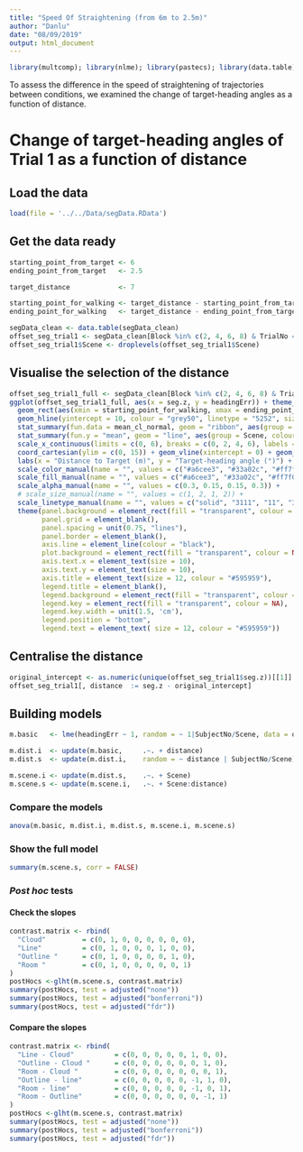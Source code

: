 ```yaml
---
title: "Speed Of Straightening (from 6m to 2.5m)"
author: "Danlu"
date: "08/09/2019"
output: html_document
---
```


```r
library(multcomp); library(nlme); library(pastecs); library(data.table); library(ggplot2)
```

To assess the difference in the speed of straightening of trajectories between conditions, we examined the change of target-heading angles as a function of distance.

# Change of target-heading angles of Trial 1 as a function of distance 
## Load the data
```r
load(file = '../../Data/segData.RData')
```

## Get the data ready
```r
starting_point_from_target <- 6
ending_point_from_target   <- 2.5

target_distance            <- 7

starting_point_for_walking <- target_distance - starting_point_from_target
ending_point_for_walking   <- target_distance - ending_point_from_target

segData_clean <- data.table(segData_clean)
offset_seg_trial1 <- segData_clean[Block %in% c(2, 4, 6, 8) & TrialNo == 1 & seg.z >= starting_point_for_walking & seg.z <= ending_point_for_walking]
offset_seg_trial1$Scene <- droplevels(offset_seg_trial1$Scene)
```

## Visualise the selection of the distance
```r
offset_seg_trial1_full <- segData_clean[Block %in% c(2, 4, 6, 8) & TrialNo == 1]
ggplot(offset_seg_trial1_full, aes(x = seg.z, y = headingErr)) + theme_bw() +
  geom_rect(aes(xmin = starting_point_for_walking, xmax = ending_point_for_walking, ymin = 0, ymax = Inf), fill = "grey90") +
  geom_hline(yintercept = 10, colour = "grey50", linetype = "5252", size = 1, show.legend = FALSE) + 
  stat_summary(fun.data = mean_cl_normal, geom = "ribbon", aes(group = Scene, fill = Scene, alpha = Scene), show.legend = FALSE) + 
  stat_summary(fun.y = "mean", geom = "line", aes(group = Scene, colour = Scene, linetype = Scene), size = 1) +
  scale_x_continuous(limits = c(0, 6), breaks = c(0, 2, 4, 6), labels = c(7, 5, 3, 1)) +
  coord_cartesian(ylim = c(0, 15)) + geom_vline(xintercept = 0) + geom_hline(yintercept = 0) +
  labs(x = "Distance to Target (m)", y = "Target-heading angle (°)") +
  scale_color_manual(name = "", values = c("#a6cee3", "#33a02c", "#ff7f00", "#6a3d9a")) + #red: "#d7191c", orange: "#fdae61", light blue: "#abd9e9", blue: "#2c7bb6"
  scale_fill_manual(name = "", values = c("#a6cee3", "#33a02c", "#ff7f00", "#6a3d9a")) +
  scale_alpha_manual(name = "", values = c(0.3, 0.15, 0.15, 0.3)) +
  # scale_size_manual(name = "", values = c(1, 2, 1, 2)) +
  scale_linetype_manual(name = "", values = c("solid", "3111", "11", "31")) +
  theme(panel.background = element_rect(fill = "transparent", colour = NA),
        panel.grid = element_blank(),
        panel.spacing = unit(0.75, "lines"),
        panel.border = element_blank(),
        axis.line = element_line(colour = "black"),
        plot.background = element_rect(fill = "transparent", colour = NA),
        axis.text.x = element_text(size = 10),
        axis.text.y = element_text(size = 10),
        axis.title = element_text(size = 12, colour = "#595959"),
        legend.title = element_blank(),
        legend.background = element_rect(fill = "transparent", colour = NA),
        legend.key = element_rect(fill = "transparent", colour = NA),
        legend.key.width = unit(1.5, 'cm'),
        legend.position = "bottom",
        legend.text = element_text( size = 12, colour = "#595959"))
```

## Centralise the distance
```r
original_intercept <- as.numeric(unique(offset_seg_trial1$seg.z))[[1]]
offset_seg_trial1[, distance  := seg.z - original_intercept]
```

## Building models
```r
m.basic   <- lme(headingErr ~ 1, random = ~ 1|SubjectNo/Scene, data = offset_seg_trial1, method = "ML", na.action = na.exclude, control = list(opt="optim"))

m.dist.i  <- update(m.basic,     .~. + distance)
m.dist.s  <- update(m.dist.i,    random = ~ distance | SubjectNo/Scene)

m.scene.i <- update(m.dist.s,    .~. + Scene)
m.scene.s <- update(m.scene.i,   .~. + Scene:distance)
```

### Compare the models
```r
anova(m.basic, m.dist.i, m.dist.s, m.scene.i, m.scene.s)
```

### Show the full model
```r
summary(m.scene.s, corr = FALSE)
```

### *Post hoc* tests
#### Check the slopes
```r
contrast.matrix <- rbind(
  "Cloud"         = c(0, 1, 0, 0, 0, 0, 0, 0),
  "Line"          = c(0, 1, 0, 0, 0, 1, 0, 0),
  "Outline "      = c(0, 1, 0, 0, 0, 0, 1, 0),
  "Room "         = c(0, 1, 0, 0, 0, 0, 0, 1)
)
postHocs <-glht(m.scene.s, contrast.matrix) 
summary(postHocs, test = adjusted("none"))
summary(postHocs, test = adjusted("bonferroni"))
summary(postHocs, test = adjusted("fdr"))
```

#### Compare the slopes
```r
contrast.matrix <- rbind(
  "Line - Cloud"          = c(0, 0, 0, 0, 0, 1, 0, 0),
  "Outline - Cloud "      = c(0, 0, 0, 0, 0, 0, 1, 0),
  "Room - Cloud "         = c(0, 0, 0, 0, 0, 0, 0, 1),
  "Outline - line"        = c(0, 0, 0, 0, 0, -1, 1, 0),
  "Room - line"           = c(0, 0, 0, 0, 0, -1, 0, 1),
  "Room - Outline"        = c(0, 0, 0, 0, 0, 0, -1, 1) 
)
postHocs <-glht(m.scene.s, contrast.matrix)
summary(postHocs, test = adjusted("none"))
summary(postHocs, test = adjusted("bonferroni"))
summary(postHocs, test = adjusted("fdr"))
```




